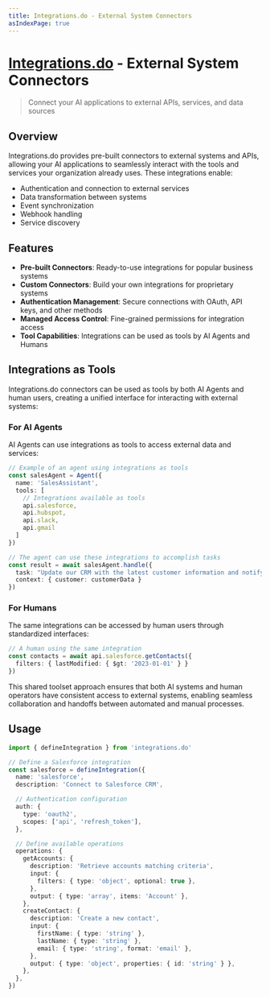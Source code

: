 ```yaml
---
title: Integrations.do - External System Connectors
asIndexPage: true
---
```


# [Integrations.do](https://integrations.do) - External System Connectors

> Connect your AI applications to external APIs, services, and data sources

## Overview

Integrations.do provides pre-built connectors to external systems and APIs, allowing your AI applications to seamlessly interact with the tools and services your organization already uses. These integrations enable:

- Authentication and connection to external services
- Data transformation between systems
- Event synchronization
- Webhook handling
- Service discovery

## Features

- **Pre-built Connectors**: Ready-to-use integrations for popular business systems
- **Custom Connectors**: Build your own integrations for proprietary systems
- **Authentication Management**: Secure connections with OAuth, API keys, and other methods
- **Managed Access Control**: Fine-grained permissions for integration access
- **Tool Capabilities**: Integrations can be used as tools by AI Agents and Humans

## Integrations as Tools

Integrations.do connectors can be used as tools by both AI Agents and human users, creating a unified interface for interacting with external systems:

### For AI Agents

AI Agents can use integrations as tools to access external data and services:

```typescript
// Example of an agent using integrations as tools
const salesAgent = Agent({
  name: 'SalesAssistant',
  tools: [
    // Integrations available as tools
    api.salesforce,
    api.hubspot,
    api.slack,
    api.gmail
  ]
})

// The agent can use these integrations to accomplish tasks
const result = await salesAgent.handle({
  task: "Update our CRM with the latest customer information and notify the sales team",
  context: { customer: customerData }
})
```

### For Humans

The same integrations can be accessed by human users through standardized interfaces:

```typescript
// A human using the same integration
const contacts = await api.salesforce.getContacts({
  filters: { lastModified: { $gt: '2023-01-01' } }
})
```

This shared toolset approach ensures that both AI systems and human operators have consistent access to external systems, enabling seamless collaboration and handoffs between automated and manual processes.

## Usage

```typescript
import { defineIntegration } from 'integrations.do'

// Define a Salesforce integration
const salesforce = defineIntegration({
  name: 'salesforce',
  description: 'Connect to Salesforce CRM',

  // Authentication configuration
  auth: {
    type: 'oauth2',
    scopes: ['api', 'refresh_token'],
  },

  // Define available operations
  operations: {
    getAccounts: {
      description: 'Retrieve accounts matching criteria',
      input: {
        filters: { type: 'object', optional: true },
      },
      output: { type: 'array', items: 'Account' },
    },
    createContact: {
      description: 'Create a new contact',
      input: {
        firstName: { type: 'string' },
        lastName: { type: 'string' },
        email: { type: 'string', format: 'email' },
      },
      output: { type: 'object', properties: { id: 'string' } },
    },
  },
})
```
